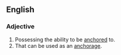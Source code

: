 ==English==

===Adjective===
{{en-adj}}

# Possessing the ability to be [[anchor]]ed to.
# That can be used as an [[anchorage]].
